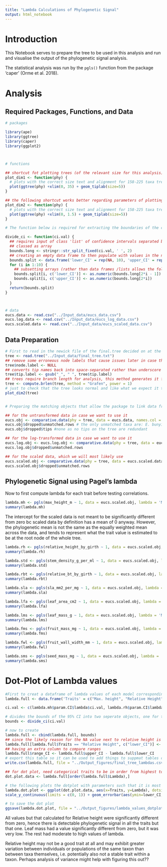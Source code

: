 ```yaml
---
title: "Lambda Calculations of Phylogenetic Signal"
output: html_notebook
---
```


# Introduction

This Notebook serves to prepare the tree to be used in this analysis and run and visualise the output of the phylogenetic signal analysis.

The statistical analysis was run by the `pgls()` function from the package 'caper' (Orme et al. 2018).

# Analysis

## Required Packages, Functions, and Data


```r
# packages

library(ape)
library(ggtree)
library(caper)
library(ggplot2)



# functions

## shortcut fot plotting trees (of the relevant size for this analysis) with the right dimensions to be easily inspected in the output within the this markdown document
plot_dim1 <- function(phy) {
  # plots with the correct size text and alignment for 158-225 taxa trees like will be used
  plot(ggtree(phy) +xlim(0, 35) + geom_tiplab(size=5)) 
}

## the following shortcut works better regarding parameters of plotting trees in some cases where plot_dim1 shrinks the tree severely to the left
plot_dim2 <- function(phy) {
  # plots with the correct size text and alignment for 158-225 taxa trees like will be used
  plot(ggtree(phy) +xlim(0, 1.5) + geom_tiplab(size=5)) 
}

# The function below is required for extracting the boundaries of the confidence interval for lambda (so it can be plotted with its error bars) and separates the boundaries of the confidence interval of parameters (lambda) into two numeric objects instead of a single object

divide_ci <- function(ci.val) { 
  ## requires input of class 'list' of confidence intervals separated by ' ' (space), since that is how the pgls model object stores that info
  ## classed as array
  bounds.long <- stringr::str_split_fixed(ci.val, ' ', 2) 
  ## creating an empty data frame to then populate with values in the next step
  bounds.split <- data.frame('lower_CI' = rep(NA, 10), 'upper_CI' = rep(NA, 10))
  for (i in 1:10) {
    ## subsetting arrays (rather than data frames /lists allows the following to mean only the first column if no column is specified
    bounds.split[i, c('lower_CI')] <- as.numeric(bounds.long[2*i - 1]) 
    bounds.split[i, c('upper_CI')] <- as.numeric(bounds.long[2*i])
  }
  return(bounds.split)
}



# data
eucs.data <- read.csv("../Input_data/eucs_data.csv")
eucs.log.data <- read.csv("../Input_data/eucs_log_data.csv")
eucs.scaled.data <- read.csv("../Input_data/eucs_scaled_data.csv")
```

## Data Preparation

```r
# First to read in the newick file of the final.tree decided on at the end of script 2
tree <- read.tree("../Input_data/final_tree.txt")
## remove some erroneous node labels that cause issues later in case they appear
tree$node.label <- NULL
## converts tip names back into space-separated rather than underscore (the default when reading from newick format)
tree$tip.label <- gsub("_", " ", tree$tip.label)
## trees require branch length for analysis, this method generates it from topology-only trees allowing us to calculate genetic closeness beween taxa based on the number of nodes from the root they share instead of using the length of branches, which has been removed as part of the tree-building process anyway
tree <- compute.brlen(tree, method = "Grafen", power = 1)
# just to check that the tree looks normal and like what we expect it to
plot_dim2(tree)


# Preparing the matching objects that allow the package to link data frames to tree tips

## for the untransformed data in case we want to use it
eucs.obj <- comparative.data(phy = tree, data = eucs.data, names.col = taxon, vcv = TRUE, na.omit = FALSE, warn.dropped = TRUE)
eucs.obj$dropped$unmatched.rows # the only unmatched taxa are: E. bunyip and E. carolaniae, E. dendromorpha and E. robusta, and Tristaniopsis laurina
eucs.obj$dropped$tips #none as no tips on the tree are redundant

## for the log-transformed data in case we want to use it
eucs.log.obj <- eucs.log.obj <- comparative.data(phy = tree, data = eucs.log.data, names.col = taxon, vcv = TRUE, na.omit = FALSE, warn.dropped = TRUE)
eucs.log.obj$dropped$unmatched.rows 

## for the scaled data, which we will most likely use
eucs.scaled.obj <- comparative.data(phy = tree, data = eucs.scaled.data, names.col = taxon, vcv = TRUE, na.omit = FALSE, warn.dropped = TRUE)
eucs.scaled.obj$dropped$unmatched.rows
```


## Phylogenetic Signal using Pagel's lambda

Now to first compute lambda for each trait before testing correlations.

```r
lambda.mh <- pgls(max_height_m ~ 1, data = eucs.scaled.obj, lambda = 'ML', bounds = list(lambda = c(0.0001, 1), kappa = c(1e-6, 3), delta = c(1e-6, 3)))
summary(lambda.mh)
```

The intercept for the scaled data is not meant to be significantly different from zero bc scaled data by definition has a mean of 0 anyway. However, the phylogenetic mean is not the same as the equally weighted mean across the data, and tends to represent what the trait value is estimated to be at the root node of the whole tree.

```r
lambda.rh <- pgls(relative_height_by_girth ~ 1, data = eucs.scaled.obj, lambda = 'ML')
summary(lambda.rh)
```


```r
lambda.std <- pgls(stem_density_g_per_ml ~ 1, data = eucs.scaled.obj, lambda = 'ML')
summary(lambda.std)
```


```r
lambda.rbt <- pgls(relative_bt_by_girth ~ 1, data = eucs.scaled.obj, lambda = 'ML')
summary(lambda.rbt)
```


```r
lambda.sla <- pgls(sla_mm2_per_mg ~ 1, data = eucs.scaled.obj, lambda = 'ML', bounds = list(lambda = c(0.0001, 1), kappa = c(1e-6, 3), delta = c(1e-6, 3)))
summary(lambda.sla)
```


```r
lambda.lfa <- pgls(leaf_area_cm2 ~ 1, data = eucs.scaled.obj, lambda = 'ML')
summary(lambda.lfa)
```


```r
lambda.lms <- pgls(leaf_mass_g ~ 1, data = eucs.scaled.obj, lambda = 'ML', bounds = list(lambda = c(0.001, 1), kappa = c(1e-6, 3), delta = c(1e-6, 3)))
summary(lambda.lms)
```


```r
lambda.fms <- pgls(fruit_mass_mg ~ 1, data = eucs.scaled.obj, lambda = 'ML')
summary(lambda.fms)
```


```r
lambda.fwl <- pgls(fruit_wall_width_mm ~ 1, data = eucs.scaled.obj, lambda = 'ML')
summary(lambda.fwl)
```


```r
lambda.sms <- pgls(seed_mass_mg ~ 1, data = eucs.scaled.obj, lambda = 'ML', bounds = list(lambda = c(0.0001, 1), kappa = c(1e-6, 3), delta = c(1e-6, 3)))
summary(lambda.sms)
```



# Dot-Plot of Lambda values

```r
#First to creat a dataframe of lambda values of each model corresponding to each trait
lambda.full <- data.frame('Traits' = c("Max. height", "Relative Height", "Stem Density", "Relative Bark Thickness", "SLA", "Leaf Area", "Leaf Mass", "Fruit Mass", "Fruit Wall Width", "Seed Mass"), 'Lambda' =  c(lambda.mh$param.CI$lambda$opt, lambda.rh$param.CI$lambda$opt, lambda.std$param.CI$lambda$opt, lambda.rbt$param.CI$lambda$opt, lambda.sla$param.CI$lambda$opt, lambda.lfa$param.CI$lambda$opt, lambda.lms$param.CI$lambda$opt, lambda.fms$param.CI$lambda$opt, lambda.fwl$param.CI$lambda$opt, lambda.sms$param.CI$lambda$opt))

ci.val <- c(lambda.mh$param.CI$lambda$ci.val, lambda.rh$param.CI$lambda$ci.val, lambda.std$param.CI$lambda$ci.val, lambda.rbt$param.CI$lambda$ci.val, lambda.sla$param.CI$lambda$ci.val, lambda.lfa$param.CI$lambda$ci.val, lambda.lms$param.CI$lambda$ci.val, lambda.fms$param.CI$lambda$ci.val, lambda.fwl$param.CI$lambda$ci.val, lambda.sms$param.CI$lambda$ci.val)

# divides the bounds of the 95% CI into two seperate objects, one for the lower bounds and another for the upper bound
bounds <- divide_ci(ci.val)

# now to create 
lambda.full <- cbind(lambda.full, bounds)
## since the likely reason for the NA value next to relative height is that it's non-significance would take the lower bound below 0, which is technically below what values lambda can take (or is tested for by this function), hence for our purposes of calculating range and plotting error bars it is fine to replace it with 0 for now
lambda.full[lambda.full$Traits == "Relative Height", c("lower_CI")] <- 0 
## having an extra column to compare ranges
lambda.full$range_CI <- lambda.full$upper_CI - lambda.full$lower_CI
# export this table so it can be used to add things to suppmat tables comparing the lambda values and ranges of values for potential trees to the value and range found for this final tree
write.csv(lambda.full, file = "../Output_figures/final_tree_lambdas.csv")

## for dot plot, need categorical traits to be in order from highest to lower lambda value
dot.plot.data <- lambda.full[order(lambda.full$Lambda),]

# the following plots the dotplot with parameters such that it is most easily visible when exported as a pdf (i.e. how it will be in the final manuscript). However, these parameters cause much overlap when attempting to view the plot within this Rmarkdown, so exporting before viewing is recommended
lambda.dot.plot <- ggplot(dot.plot.data, aes(x=Traits, y=Lambda), dotsize = 3) + theme_classic() + geom_dotplot(binaxis='y', stackdir='center') + scale_x_discrete(limits=dot.plot.data$Traits) + 
scale_y_continuous(limits = c(0, 1)) + geom_errorbar(aes(ymin=lower_CI, ymax=upper_CI, width=.1)) + theme(axis.text.y = element_text(size = 30), axis.title.x = element_text(size = 30), axis.text.x = element_text(size = 30)) +labs(y= "Pagels Lambda", x="")+ coord_flip()

# to save the dot plot
ggsave(lambda.dot.plot, file = "../Output_figures/lambda_values_dotplot.pdf", width = 15, height = 10)
```

All values but that calculated for Relative height were significantly different from zero, hence there is detectable phylogenetic signal in all the traits but that one. Leaf mass had a value significantly different from zero, but it was very low. The rest had moderate to high values of lambda.

Relative height may not be a good trait at all and may exhibit greater variation between individuals or populations of the same taxon than between taxa themselves, i.e. potentially also not a stable trait within a taxon. Perhaps analysis of variance might help with figuring this out??
